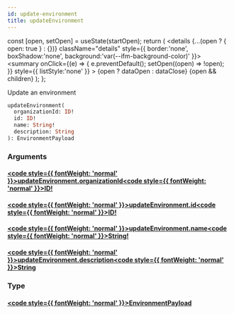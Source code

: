 ```yaml
---
id: update-environment
title: updateEnvironment
---
```









  const [open, setOpen] = useState(startOpen);
  return (
    <details {...(open ? { open: true } : {})} className="details" style={{ border:'none', boxShadow:'none', background:'var(--ifm-background-color)' }}>
      <summary
        onClick={(e) => {
          e.preventDefault();
          setOpen((open) => !open);
        }}
        style={{ listStyle:'none' }}
      >
      {open ? dataOpen : dataClose}
      </summary>
      {open && children}
    </details>
  );
};








Update an environment


```graphql
updateEnvironment(
  organizationId: ID!
  id: ID!
  name: String!
  description: String
): EnvironmentPayload
```




### Arguments

#### [<code style={{ fontWeight: 'normal' }}>updateEnvironment.<b>organizationId</b></code>](#)<Bullet />[<code style={{ fontWeight: 'normal' }}><b>ID!</b></code>](/swapi/types/scalars/id.mdx) <Badge class="badge badge--secondary badge--non_null" text="non-null"/> <Badge class="badge badge--secondary " text="scalar"/> 



#### [<code style={{ fontWeight: 'normal' }}>updateEnvironment.<b>id</b></code>](#)<Bullet />[<code style={{ fontWeight: 'normal' }}><b>ID!</b></code>](/swapi/types/scalars/id.mdx) <Badge class="badge badge--secondary badge--non_null" text="non-null"/> <Badge class="badge badge--secondary " text="scalar"/> 



#### [<code style={{ fontWeight: 'normal' }}>updateEnvironment.<b>name</b></code>](#)<Bullet />[<code style={{ fontWeight: 'normal' }}><b>String!</b></code>](/swapi/types/scalars/string.mdx) <Badge class="badge badge--secondary badge--non_null" text="non-null"/> <Badge class="badge badge--secondary " text="scalar"/> 



#### [<code style={{ fontWeight: 'normal' }}>updateEnvironment.<b>description</b></code>](#)<Bullet />[<code style={{ fontWeight: 'normal' }}><b>String</b></code>](/swapi/types/scalars/string.mdx) <Badge class="badge badge--secondary " text="scalar"/> 



### Type

#### [<code style={{ fontWeight: 'normal' }}><b>EnvironmentPayload</b></code>](/swapi/types/objects/environment-payload.mdx) <Badge class="badge badge--secondary " text="object"/>